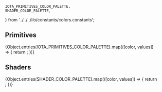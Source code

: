     IOTA_PRIMITIVES_COLOR_PALETTE,
    SHADER_COLOR_PALETTE,
} from '../../../lib/constants/colors.constants';

<Meta title="Design Tokens/Colors" />

## Primitives

<ColorPalette>
    {Object.entries(IOTA_PRIMITIVES_COLOR_PALETTE).map(([color, values]) => {
        return <ColorItem key={color} title={color} colors={values} />;
    })}
</ColorPalette>

## Shaders

<ColorPalette>
    {Object.entries(SHADER_COLOR_PALETTE).map(([color, values]) => {
        return <ColorItem key={color} title={color} colors={values} />;
    })}
</ColorPalette>
